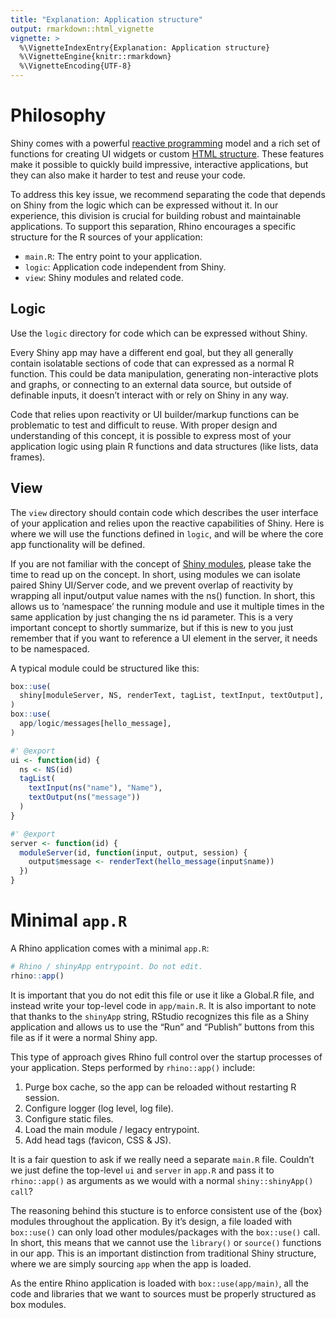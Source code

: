 ```yaml
---
title: "Explanation: Application structure"
output: rmarkdown::html_vignette
vignette: >
  %\VignetteIndexEntry{Explanation: Application structure}
  %\VignetteEngine{knitr::rmarkdown}
  %\VignetteEncoding{UTF-8}
---
```


# Philosophy

Shiny comes with a powerful
[reactive programming](https://shiny.rstudio.com/articles/reactivity-overview.html) model
and a rich set of functions for creating UI widgets
or custom [HTML structure](https://shiny.rstudio.com/articles/tag-glossary.html).
These features make it possible to quickly build impressive, interactive applications,
but they can also make it harder to test and reuse your code.

To address this key issue, we recommend separating the code that depends on Shiny
from the logic which can be expressed without it.
In our experience, this division is crucial for building robust and maintainable applications.
To support this separation,
Rhino encourages a specific structure for the R sources of your application:

* `main.R`: The entry point to your application.
* `logic`: Application code independent from Shiny.
* `view`: Shiny modules and related code.

## Logic

Use the `logic` directory for code which can be expressed without Shiny.

Every Shiny app may have a different end goal,
but they all generally contain isolatable sections of code
that can expressed as a normal R function.
This could be data manipulation, generating non-interactive plots and graphs,
or connecting to an external data source,
but outside of definable inputs, it doesn't interact with or rely on Shiny in any way.

Code that relies upon reactivity or UI builder/markup functions
can be problematic to test and difficult to reuse.
With proper design and understanding of this concept,
it is possible to express most of your application logic
using plain R functions and data structures (like lists, data frames).

## View

The `view` directory should contain code which describes the user interface of your application
and relies upon the reactive capabilities of Shiny.
Here is where we will use the functions defined in `logic`,
and will be where the core app functionality will be defined.

If you are not familiar with the concept of [Shiny modules](https://shiny.rstudio.com/articles/modules.html),
please take the time to read up on the concept.
In short, using modules we can isolate paired Shiny UI/Server code,
and we prevent overlap of reactivity
by wrapping all input/output value names with the ns() function.
In short, this allows us to 'namespace' the running module
and use it multiple times in the same application by just changing the ns id parameter.
This is a very important concept to shortly summarize,
but if this is new to you just remember that if you want to reference a UI element in the server,
it needs to be namespaced.

A typical module could be structured like this:

``` r
box::use(
  shiny[moduleServer, NS, renderText, tagList, textInput, textOutput],
)
box::use(
  app/logic/messages[hello_message],
)

#' @export
ui <- function(id) {
  ns <- NS(id)
  tagList(
    textInput(ns("name"), "Name"),
    textOutput(ns("message"))
  )
}

#' @export
server <- function(id) {
  moduleServer(id, function(input, output, session) {
    output$message <- renderText(hello_message(input$name))
  })
}
```

# Minimal `app.R`

A Rhino application comes with a minimal `app.R`:

```r
# Rhino / shinyApp entrypoint. Do not edit.
rhino::app()
```

It is important that you do not edit this file or use it like a Global.R file,
and instead write your top-level code in `app/main.R`.
It is also important to note that thanks to the `shinyApp` string,
RStudio recognizes this file as a Shiny application
and allows us to use the "Run" and "Publish" buttons from this file
as if it were a normal Shiny app.

This type of approach gives Rhino full control over the startup processes of your application.
Steps performed by `rhino::app()` include:

1. Purge box cache, so the app can be reloaded without restarting R session.
2. Configure logger (log level, log file).
3. Configure static files.
4. Load the main module / legacy entrypoint.
5. Add head tags (favicon, CSS & JS).

It is a fair question to ask if we really need a separate `main.R` file.
Couldn't we just define the top-level `ui` and `server` in `app.R`
and pass it to `rhino::app()` as arguments as we would with a normal `shiny::shinyApp() call`?

The reasoning behind this stucture is to enforce consistent use of the {box} modules
throughout the application.
By it's design, a file loaded with `box::use()`
can only load other modules/packages with the `box::use()` call.
In short, this means that we cannot use the `library()` or `source()` functions in our app.
This is an important distinction from traditional Shiny structure,
where we are simply sourcing `app` when the app is loaded.

As the entire Rhino application is loaded with `box::use(app/main)`,
all the code and libraries that we want to sources must be properly structured as box modules.
